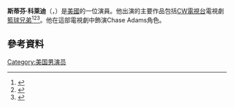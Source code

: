 '''斯蒂芬·科萊迪'''（'''{{lang-en|Stephen Colletti}}'''，{{bd|1986年|7月7日}}）是[[美國|美國]]的一位演員。他出演的主要作品包括[[CW電視台|CW電視台]]電視劇[[籃球兄弟|籃球兄弟]]<ref name="PEOPLE 1">{{cite news | url=http://www.people.com/people/article/0,,20424115,00.html | title=One Tree Hill: Stephen Colletti Returns, Skills Is the Man | work=[[People_(magazine)|People]] | date=March 12, 2008 | accessdate=February 12, 2013 | author=staff | archive-date=2015-09-24 | archive-url=https://web.archive.org/web/20150924161108/http://www.people.com/people/article/0,,20424115,00.html | dead-url=no }}</ref><ref name="E 1">{{cite news|last=Mullins|first=Jenna|title=Stephen Colletti Wants a Farewell Season for One Tree Hill, Too!|url=http://www.eonline.com/news/240986/stephen-colletti-wants-a-farewell-season-for-one-tree-hill-too|accessdate=February 12, 2013|newspaper=[[E!|E!]]|date=May 10, 2011|archive-date=2015-09-24|archive-url=https://web.archive.org/web/20150924034520/http://www.eonline.com/news/240986/stephen-colletti-wants-a-farewell-season-for-one-tree-hill-too|dead-url=no}}</ref><ref name="TELEFILM">{{cite news|last=Bernstien|first=Abbie|language=it|title=tephen Colletti scala One Tree Hill nella sua serie finale|url=http://www.telefilm-central.org/2012/03/26/stephen-colletti-scala-one-tree-hill-nella-sua-serie-finale|accessdate=February 12, 2013|newspaper=Telefilm Central|date=March 26, 2012|archive-date=2015-09-24|archive-url=https://web.archive.org/web/20150924113947/http://www.telefilm-central.org/2012/03/26/stephen-colletti-scala-one-tree-hill-nella-sua-serie-finale|dead-url=no}}</ref>。他在這部電視劇中飾演Chase Adams角色。
==參考資料==
{{reflist}}
{{Authority control}}
[[Category:美国男演员|Category:美国男演员]]